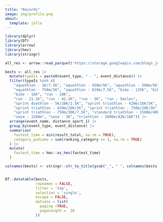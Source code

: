 ```yaml
---
title: "Records"
image: img/profile.png
about:
  template: jolla
---
```


```r

library(dplyr)
library(DT)
library(arrow)
library(hms)
library(stringr)

all_res <- arrow::read_parquet('https://storage.googleapis.com/blogs_josa/sport/parquets/main_dataset.parquet')

bests <- all_res |>
  mutate(typeIs = paste0(event_type, " - ", event_distance)) |>
  filter(typeIs %in% c(
    "aquathlon - 1K/7.5K", "aquathlon - 450m/5K", "aquathlon - 500m/5K",
    "aquathlon - 750m/5K", "aquathlon - 810m/7.5K", "bike - 135K", "bike - 160K",
    "bike - 16K", "run - 10K",
    "run - 21.1K", "run - 42.2K", "run - 5K", "run - 5miles", 
    "sprint duathlon - 5K/20K/2.5K", "sprint triathlon - 420m/16K/5K",
    "sprint triathlon - 420m/20K/5K", "sprint triathlon - 750m/20K/5K",
    "sprint triathlon - 750m/30K/7.5K", "standard triathlon - 1500m/40K/10K",
    "swim - 1500m", "swim - 3K", "triathlon - 2000m/82K/16K")) |>
  arrange(event_name, distance_sport_1) |>
  group_by(event_type, event_distance) |>
  summarize(
    fastest_time = min(result_total, na.rm = TRUE),
    category_podiums = sum(ranking_category <= 3, na.rm = TRUE)
  ) |>
  mutate(
    fastest_time = hms::as_hms(fastest_time)
  )

colnames(bests) <- stringr::str_to_title(gsub("_", " ", colnames(bests)))


DT::datatable(bests,
              rownames = FALSE,
              filter = 'top',
              selection = 'single',
              escape = FALSE,
              options = list(
                paging =TRUE,
                pageLength =  30
              ))
```
